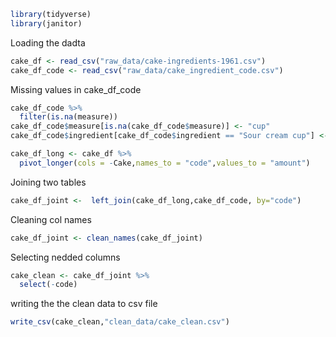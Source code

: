 ```r
library(tidyverse)
library(janitor)
```
Loading the dadta

```r
cake_df <- read_csv("raw_data/cake-ingredients-1961.csv")
cake_df_code <- read_csv("raw_data/cake_ingredient_code.csv")
```
Missing values in cake_df_code

```r
cake_df_code %>% 
  filter(is.na(measure))
cake_df_code$measure[is.na(cake_df_code$measure)] <- "cup"
cake_df_code$ingredient[cake_df_code$ingredient == "Sour cream cup"] <- "Sour cream"


```



```r
cake_df_long <- cake_df %>% 
  pivot_longer(cols = -Cake,names_to = "code",values_to = "amount")
```

Joining two tables
```r
cake_df_joint <-  left_join(cake_df_long,cake_df_code, by="code")
```

Cleaning col names
```r
cake_df_joint <- clean_names(cake_df_joint)
```

Selecting nedded columns
```r
cake_clean <- cake_df_joint %>% 
  select(-code)
```

writing the the clean data to csv file
```r
write_csv(cake_clean,"clean_data/cake_clean.csv")
```

